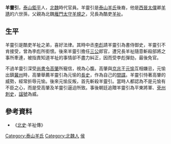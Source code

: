 '''羊靈引'''，[[泰山|泰山]][[鉅平|鉅平]]人，[[北魏|北魏]]時代官員。羊靈引是[[泰山羊氏|泰山羊氏]]後裔，他是[[西晉|西晉]][[太僕|太僕]]卿[[羊琇|羊琇]]的六世孫，父親為北魏[[雁門|雁門]][[太守|太守]][[羊規之|羊規之]]，兄長為酷吏[[羊祉|羊祉]]。

==生平==
羊靈引是酷吏羊祉之弟，喜好法律。其時中丞[[李彪_(北朝)|李彪]]請羊靈引為書侍御史，羊靈引不肯接受，曾為李彪所銜恨。後來羊靈引擔任[[三公|三公]]郎官，遭兄長羊祉隨意斬殺部將之事所牽連，被指責知道羊祉的事情卻不盡力糾正，因而受李彪彈劾，最後免官。

不過羊靈引深受[[尚書令|尚書令]][[高肇|高肇]]所寵信，視為心腹。高肇與[[京兆|京兆]]王[[元愉|元愉]]互相嫌忌，元愉出鎮[[冀州|冀州]]時，高肇舉薦羊靈引為元愉的[[長史|長史]]，作為自己的[[間諜|間諜]]。羊靈引恃著高肇的威勢，經常折辱元愉。後來元愉反叛，首先斬殺羊靈引。當時人都認為不是元愉有不臣之心，而是受高肇及羊靈引逼迫所致。事後朝廷追贈羊靈引為平東將軍、[[兗州|兗州]][[刺史|刺史]]，[[諡號|諡號]]為威。

==參考資料==
*《[[北史|北史]]·羊祉傳》

[[Category:泰山羊氏|Category:泰山羊氏]]
[[Category:北魏人|Category:北魏人]]
[[Category:諡威|侯]]